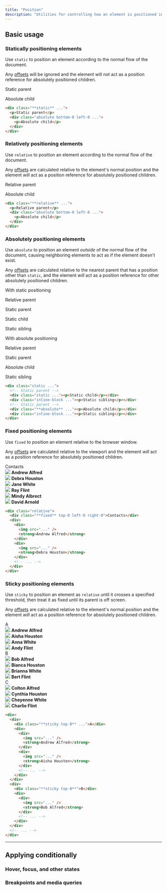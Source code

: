 ```yaml
---
title: "Position"
description: "Utilities for controlling how an element is positioned in the DOM."
---
```




## Basic usage

### Statically positioning elements

Use `static` to position an element according to the normal flow of the document.

Any [offsets](/docs/top-right-bottom-left) will be ignored and the element will not act as a position reference for absolutely positioned children.

<Example>
  <div class="relative text-sm font-medium leading-6">
    <div class="bg-purple-400/20 border border-purple-700/10 rounded-lg p-4 dark:bg-sky-900/70 dark:border-0">
      <div class="static bg-purple-400/20 border border-purple-700/10 p-4 h-32 dark:bg-teal-400/20 dark:border-0">
        <p class="text-purple-700 dark:text-sky-200">Static parent</p>
        <div class="absolute bottom-0 left-0 bg-purple-500 shadow-lg rounded-lg p-4 text-white dark:bg-teal-500">
          <p>Absolute child</p>
        </div>
      </div>
    </div>
  </div>
</Example>

```html
<div class="**static** ...">
  <p>Static parent</p>
  <div class="absolute bottom-0 left-0 ...">
    <p>Absolute child</p>
  </div>
</div>
```

### Relatively positioning elements

Use `relative` to position an element according to the normal flow of the document.

Any [offsets](/docs/top-right-bottom-left) are calculated relative to the element's normal position and the element *will* act as a position reference for absolutely positioned children.

<Example>
  <div class="relative text-sm font-medium leading-6">
    <div class="bg-teal-400/20 border border-sky-700/10 rounded-lg p-4 dark:bg-blue-900/70 dark:border-0">
      <div class="relative bg-teal-400/20 border border-sky-700/10 p-4 h-32 dark:bg-blue-400/20 dark:border-0">
        <p class="text-sky-700 dark:text-white">Relative parent</p>
        <div class="absolute bottom-0 left-0 bg-teal-500 shadow-lg rounded-lg p-4 text-white dark:bg-blue-500">
          <p>Absolute child</p>
        </div>
      </div>
    </div>
  </div>
</Example>

```html
<div class="**relative** ...">
  <p>Relative parent</p>
  <div class="absolute bottom-0 left-0 ...">
    <p>Absolute child</p>
  </div>
</div>
```

### Absolutely positioning elements

Use `absolute` to position an element *outside* of the normal flow of the document, causing neighboring elements to act as if the element doesn't exist.

Any [offsets](/docs/top-right-bottom-left) are calculated relative to the nearest parent that has a position other than `static`, and the element *will* act as a position reference for other absolutely positioned children.

<Example>
  <div class="space-y-8">
    <div>
      <p class="text-sm text-slate-500 font-medium mb-4">With static positioning</p>
      <div class="relative text-sm font-medium leading-6">
        <div class="relative bg-indigo-400/20 border border-indigo-700/10 rounded-lg p-4 dark:bg-indigo-900/80 dark:border-0">
          <p class="text-indigo-700 -mt-2 mb-2 dark:text-indigo-200">Relative parent</p>
          <div class="static bg-indigo-400/20 border border-indigo-700/10 p-4 h-32 flex flex-col justify-between dark:border-0">
            <p class="text-indigo-700 dark:text-indigo-200">Static parent</p>
            <div class="flex gap-4">
              <div class=" bottom-0 left-0 bg-indigo-500 shadow-lg rounded-lg p-4 text-white">
                <p>Static child</p>
              </div>
              <div class="bg-indigo-100 shadow-lg rounded-lg p-4 text-indigo-600">
                <p>Static sibling</p>
              </div>
            </div>
          </div>
        </div>
      </div>
    </div>
    <div>
      <p class="text-sm text-slate-500 font-medium mb-4">With absolute positioning</p>
      <div class="relative text-sm font-medium leading-6">
        <div class="relative bg-indigo-400/20 border border-indigo-700/10 rounded-lg p-4 dark:bg-indigo-900/80 dark:border-0">
          <p class="text-indigo-700 -mt-2 mb-2 dark:text-indigo-200">Relative parent</p>
          <div class="static bg-indigo-400/20 border border-indigo-700/10 p-4 h-32 flex flex-col justify-between dark:border-0">
            <p class="text-indigo-700 dark:text-indigo-200">Static parent</p>
            <div class="flex gap-4">
              <div class="absolute top-0 right-0 bg-indigo-500 shadow-lg rounded-lg p-4 text-white">
                <p>Absolute child</p>
              </div>
              <div class="bg-indigo-100 shadow-lg rounded-lg p-4 text-indigo-600">
                <p>Static sibling</p>
              </div>
            </div>
          </div>
        </div>
      </div>
    </div>
  </div>
</Example>

```html
<div class="static ...">
  <!-- Static parent -->
  <div class="static ..."><p>Static child</p></div>
  <div class="inline-block ..."><p>Static sibling</p></div>
  <!-- Static parent -->
  <div class="**absolute** ..."><p>Absolute child</p></div>
  <div class="inline-block ..."><p>Static sibling</p></div>
</div>
```

### Fixed positioning elements

Use `fixed` to position an element relative to the browser window.

Any [offsets](/docs/top-right-bottom-left) are calculated relative to the viewport and the element *will* act as a position reference for absolutely positioned children.

<Example p="none">
  <div class="px-3">
    <div class="relative max-w-md mx-auto bg-white dark:bg-slate-800 shadow-lg h-80 overflow-hidden ring-1 ring-slate-900/5">
      <div class="absolute top-0 left-0 right-0 px-4 py-3 flex items-center font-semibold text-sm text-slate-900 dark:text-slate-200 bg-slate-50/90 dark:bg-slate-700/90 backdrop-blur-sm ring-1 ring-slate-900/10 dark:ring-black/10">Contacts</div>
      <div class="overflow-auto flex flex-col divide-y h-80 dark:divide-slate-200/5">
        <div class="flex items-center gap-4 p-4">
          <img class="w-12 h-12 rounded-full" src="https://images.unsplash.com/photo-1501196354995-cbb51c65aaea?ixlib=rb-1.2.1&ixid=MnwxMjA3fDB8MHxwaG90by1wYWdlfHx8fGVufDB8fHx8&auto=format&fit=facearea&facepad=4&w=256&h=256&q=80" />
          <strong class="text-slate-900 text-sm font-medium dark:text-slate-200">Andrew Alfred</strong>
        </div>
        <div class="flex items-center gap-4 p-4">
          <img class="w-12 h-12 rounded-full" src="https://images.unsplash.com/photo-1531123897727-8f129e1688ce?ixlib=rb-1.2.1&ixid=MnwxMjA3fDB8MHxwaG90by1wYWdlfHx8fGVufDB8fHx8&auto=format&fit=facearea&facepad=4&w=256&h=256&q=80" />
          <strong class="text-slate-900 text-sm font-medium dark:text-slate-200">Debra Houston</strong>
        </div>
        <div class="flex items-center gap-4 p-4">
          <img class="w-12 h-12 rounded-full" src="https://images.unsplash.com/photo-1517841905240-472988babdf9?ixlib=rb-1.2.1&ixid=MnwxMjA3fDB8MHxwaG90by1wYWdlfHx8fGVufDB8fHx8&auto=format&fit=facearea&facepad=4&w=256&h=256&q=80" />
          <strong class="text-slate-900 text-sm font-medium dark:text-slate-200">Jane White</strong>
        </div>
        <div class="flex items-center gap-4 p-4">
          <img class="w-12 h-12 rounded-full" src="https://images.unsplash.com/photo-1531427186611-ecfd6d936c79?ixlib=rb-1.2.1&ixid=MnwxMjA3fDB8MHxwaG90by1wYWdlfHx8fGVufDB8fHx8&auto=format&fit=facearea&facepad=4&w=256&h=256&q=80" />
          <strong class="text-slate-900 text-sm font-medium dark:text-slate-200">Ray Flint</strong>
        </div>
        <div class="flex items-center gap-4 p-4">
          <img class="w-12 h-12 rounded-full" src="https://images.unsplash.com/photo-1580489944761-15a19d654956?ixlib=rb-1.2.1&ixid=MnwxMjA3fDB8MHxwaG90by1wYWdlfHx8fGVufDB8fHx8&auto=format&fit=facearea&facepad=4&w=256&h=256&q=80" />
          <strong class="text-slate-900 text-sm font-medium dark:text-slate-200">Mindy Albrect</strong>
        </div>
        <div class="flex items-center gap-4 p-4">
          <img class="w-12 h-12 rounded-full" src="https://images.unsplash.com/photo-1492562080023-ab3db95bfbce?ixlib=rb-1.2.1&ixid=MnwxMjA3fDB8MHxwaG90by1wYWdlfHx8fGVufDB8fHx8&auto=format&fit=facearea&facepad=4&w=256&h=256&q=80" />
          <strong class="text-slate-900 text-sm font-medium dark:text-slate-200">David Arnold</strong>
        </div>
      </div>
    </div>
  </div>
</Example>

```html
<div class="relative">
  <div class="**fixed** top-0 left-0 right-0">Contacts</div>
  <div>
    <div>
      <img src="..." />
      <strong>Andrew Alfred</strong>
    </div>
    <div>
      <img src="..." />
      <strong>Debra Houston</strong>
    </div>
    <!-- ... -->
  </div>
</div>
```

### Sticky positioning elements

Use `sticky` to position an element as `relative` until it crosses a specified threshold, then treat it as fixed until its parent is off screen.

Any [offsets](/docs/top-right-bottom-left) are calculated relative to the element's normal position and the element *will* act as a position reference for absolutely positioned children.

<Example p="none">
  <div class="px-3">
    <div class="relative max-w-md mx-auto bg-white dark:bg-slate-800 shadow-lg h-80 overflow-auto ring-1 ring-slate-900/5 -my-px">
      <div class="relative">
        <div class="sticky top-0 px-4 py-3 flex items-center font-semibold text-sm text-slate-900 dark:text-slate-200 bg-slate-50/90 dark:bg-slate-700/90 backdrop-blur-sm ring-1 ring-slate-900/10 dark:ring-black/10">A</div>
        <div class="divide-y dark:divide-slate-200/5">
          <div class="flex items-center gap-4 p-4">
            <img class="w-12 h-12 rounded-full" src="https://images.unsplash.com/photo-1501196354995-cbb51c65aaea?ixlib=rb-1.2.1&ixid=MnwxMjA3fDB8MHxwaG90by1wYWdlfHx8fGVufDB8fHx8&auto=format&fit=facearea&facepad=4&w=256&h=256&q=80" />
            <strong class="text-slate-900 text-sm font-medium dark:text-slate-200">Andrew Alfred</strong>
          </div>
          <div class="flex items-center gap-4 p-4">
            <img class="w-12 h-12 rounded-full" src="https://images.unsplash.com/photo-1531123897727-8f129e1688ce?ixlib=rb-1.2.1&ixid=MnwxMjA3fDB8MHxwaG90by1wYWdlfHx8fGVufDB8fHx8&auto=format&fit=facearea&facepad=4&w=256&h=256&q=80" />
            <strong class="text-slate-900 text-sm font-medium dark:text-slate-200">Aisha Houston</strong>
          </div>
          <div class="flex items-center gap-4 p-4">
            <img class="w-12 h-12 rounded-full" src="https://images.unsplash.com/photo-1517841905240-472988babdf9?ixlib=rb-1.2.1&ixid=MnwxMjA3fDB8MHxwaG90by1wYWdlfHx8fGVufDB8fHx8&auto=format&fit=facearea&facepad=4&w=256&h=256&q=80" />
            <strong class="text-slate-900 text-sm font-medium dark:text-slate-200">Anna White</strong>
          </div>
          <div class="flex items-center gap-4 p-4">
            <img class="w-12 h-12 rounded-full" src="https://images.unsplash.com/photo-1531427186611-ecfd6d936c79?ixlib=rb-1.2.1&ixid=MnwxMjA3fDB8MHxwaG90by1wYWdlfHx8fGVufDB8fHx8&auto=format&fit=facearea&facepad=4&w=256&h=256&q=80" />
            <strong class="text-slate-900 text-sm font-medium dark:text-slate-200">Andy Flint</strong>
          </div>
        </div>
      </div>
      <div class="relative">
        <div class="sticky top-0 px-4 py-3 flex items-center font-semibold text-sm text-slate-900 dark:text-slate-200 bg-slate-50/90 dark:bg-slate-700/90 backdrop-blur-sm ring-1 ring-slate-900/10 dark:ring-black/10">B</div>
        <div class="divide-y dark:divide-slate-200/5">
          <div class="flex items-center gap-4 p-4">
            <img class="w-12 h-12 rounded-full" src="https://images.unsplash.com/photo-1501196354995-cbb51c65aaea?ixlib=rb-1.2.1&ixid=MnwxMjA3fDB8MHxwaG90by1wYWdlfHx8fGVufDB8fHx8&auto=format&fit=facearea&facepad=4&w=256&h=256&q=80" />
            <strong class="text-slate-900 text-sm font-medium dark:text-slate-200">Bob Alfred</strong>
          </div>
          <div class="flex items-center gap-4 p-4">
            <img class="w-12 h-12 rounded-full" src="https://images.unsplash.com/photo-1531123897727-8f129e1688ce?ixlib=rb-1.2.1&ixid=MnwxMjA3fDB8MHxwaG90by1wYWdlfHx8fGVufDB8fHx8&auto=format&fit=facearea&facepad=4&w=256&h=256&q=80" />
            <strong class="text-slate-900 text-sm font-medium dark:text-slate-200">Bianca Houston</strong>
          </div>
          <div class="flex items-center gap-4 p-4">
            <img class="w-12 h-12 rounded-full" src="https://images.unsplash.com/photo-1517841905240-472988babdf9?ixlib=rb-1.2.1&ixid=MnwxMjA3fDB8MHxwaG90by1wYWdlfHx8fGVufDB8fHx8&auto=format&fit=facearea&facepad=4&w=256&h=256&q=80" />
            <strong class="text-slate-900 text-sm font-medium dark:text-slate-200">Brianna White</strong>
          </div>
          <div class="flex items-center gap-4 p-4">
            <img class="w-12 h-12 rounded-full" src="https://images.unsplash.com/photo-1531427186611-ecfd6d936c79?ixlib=rb-1.2.1&ixid=MnwxMjA3fDB8MHxwaG90by1wYWdlfHx8fGVufDB8fHx8&auto=format&fit=facearea&facepad=4&w=256&h=256&q=80" />
            <strong class="text-slate-900 text-sm font-medium dark:text-slate-200">Bert Flint</strong>
          </div>
        </div>
      </div>
      <div class="relative">
        <div class="sticky top-0 px-4 py-3 flex items-center font-semibold text-sm text-slate-900 dark:text-slate-200 bg-slate-50/90 dark:bg-slate-700/90 backdrop-blur-sm ring-1 ring-slate-900/10 dark:ring-black/10">C</div>
        <div class="divide-y dark:divide-slate-200/5">
          <div class="flex items-center gap-4 p-4">
            <img class="w-12 h-12 rounded-full" src="https://images.unsplash.com/photo-1501196354995-cbb51c65aaea?ixlib=rb-1.2.1&ixid=MnwxMjA3fDB8MHxwaG90by1wYWdlfHx8fGVufDB8fHx8&auto=format&fit=facearea&facepad=4&w=256&h=256&q=80" />
            <strong class="text-slate-900 text-sm font-medium dark:text-slate-200">Colton Alfred</strong>
          </div>
          <div class="flex items-center gap-4 p-4">
            <img class="w-12 h-12 rounded-full" src="https://images.unsplash.com/photo-1531123897727-8f129e1688ce?ixlib=rb-1.2.1&ixid=MnwxMjA3fDB8MHxwaG90by1wYWdlfHx8fGVufDB8fHx8&auto=format&fit=facearea&facepad=4&w=256&h=256&q=80" />
            <strong class="text-slate-900 text-sm font-medium dark:text-slate-200">Cynthia Houston</strong>
          </div>
          <div class="flex items-center gap-4 p-4">
            <img class="w-12 h-12 rounded-full" src="https://images.unsplash.com/photo-1517841905240-472988babdf9?ixlib=rb-1.2.1&ixid=MnwxMjA3fDB8MHxwaG90by1wYWdlfHx8fGVufDB8fHx8&auto=format&fit=facearea&facepad=4&w=256&h=256&q=80" />
            <strong class="text-slate-900 text-sm font-medium dark:text-slate-200">Cheyenne White</strong>
          </div>
          <div class="flex items-center gap-4 p-4">
            <img class="w-12 h-12 rounded-full" src="https://images.unsplash.com/photo-1531427186611-ecfd6d936c79?ixlib=rb-1.2.1&ixid=MnwxMjA3fDB8MHxwaG90by1wYWdlfHx8fGVufDB8fHx8&auto=format&fit=facearea&facepad=4&w=256&h=256&q=80" />
            <strong class="text-slate-900 text-sm font-medium dark:text-slate-200">Charlie Flint</strong>
          </div>
        </div>
      </div>
    </div>
  </div>
</Example>

```html
<div>
  <div>
    <div class="**sticky top-0** ...">A</div>
    <div>
      <div>
        <img src="..." />
        <strong>Andrew Alfred</strong>
      </div>
      <div>
        <img src="..." />
        <strong>Aisha Houston</strong>
      </div>
      <!-- ... -->
    </div>
  </div>
  <div>
    <div class="**sticky top-0**">B</div>
    <div>
      <div>
        <img src="..." />
        <strong>Bob Alfred</strong>
      </div>
      <!-- ... -->
    </div>
  </div>
  <!-- ... -->
</div>
```

---

## <Heading ignore>Applying conditionally</Heading>

### <Heading ignore>Hover, focus, and other states</Heading>

<HoverFocusAndOtherStates defaultClass="relative" featuredClass="absolute" />

### <Heading ignore>Breakpoints and media queries</Heading>

<BreakpointsAndMediaQueries defaultClass="relative" featuredClass="absolute" />
